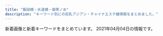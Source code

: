 ```yaml
---
title: "飯田橋・水道橋・御茶ノ水"
description: "キーワード別にの巨乳アジアン・チャイナエステ嬢情報をまとめました。"
---
```


新着画像と新着キーワードをまとめています。
2021年04月04日の情報です。

<DmmAffiliateIns />
<KeywordTable
  shops={
    [
    {
        "station": "JR\u6c34\u9053\u6a4b\u99c5\u897f\u53e3",
        "name": "Lime",
        "img_links": [
            "http://sln-relax.com/img/ttl_concept.jpg",
            "http://sln-relax.com/scdl/staff/10031.jpg",
            "http://sln-relax.com/img/ttl_tnew.jpg",
            "http://sln-relax.com/pic/topimg3.jpg",
            "http://sln-relax.com/scdl/staff/10051.jpg",
            "http://sln-relax.com/scdl/staff/10071.jpg",
            "http://sln-relax.com/scdl/staff/10061.jpg",
            "http://sln-relax.com/scdl/staff/10041.jpg",
            "http://sln-relax.com/scdl/staff/10021.jpg",
            "http://sln-relax.com/pic/topimg2.jpg",
            "http://sln-relax.com/scdl/staff/10081.jpg",
            "http://sln-relax.com/img/ttl_rec.jpg",
            "http://sln-relax.com/i/files/homeimg.jpg",
            "http://sln-relax.com/pic/head.png",
            "http://sln-relax.com/pic/topimg1.jpg",
            "http://sln-relax.com/img/att.jpg",
            "http://sln-relax.com/i/files/girl01.jpg",
            "http://sln-relax.com/img/ttl_staff.png",
            "http://sln-relax.com/i/files/girl02.jpg",
            "http://sln-relax.com/img/ttl_mobile.jpg",
            "http://sln-relax.com/scdl/staff/10011.jpg"
        ],
        "keywords": {
            "C": 17
        },
        "url": "http://sln-relax.com/"
    },
    {
        "name": "\u30e9\u30d4\u30b9",
        "img_links": [
            "http://rapisu.tokyo/images/mika.jpg",
            "http://rapisu.tokyo/images/r2.jpg",
            "http://rapisu.tokyo/images/zi_staff.png",
            "http://rapisu.tokyo/images/r3.jpg",
            "http://rapisu.tokyo/images/flash.jpg",
            "http://rapisu.tokyo/images/flash1.jpg",
            "http://rapisu.tokyo/images/g0.jpg",
            "http://rapisu.tokyo/images/meihui.jpg",
            "http://rapisu.tokyo/images/top.png",
            "http://rapisu.tokyo/images/end.png",
            "http://rapisu.tokyo/images/tiao.png",
            "http://rapisu.tokyo/images/mobile.png",
            "http://rapisu.tokyo/images/r1.jpg"
        ],
        "station": "\u795e\u4fdd\u753a\u99c5A7\u51fa\u53e3",
        "url": "http://rapisu.tokyo/",
        "keywords": {
            "C": 7
        }
    },
    {
        "url": "https://raku-relax.tokyo/",
        "station": "\u725b\u8fbc\u795e\u697d\u5742\u99c5A2\u51fa\u53e3",
        "img_links": [
            "https://raku-relax.tokyo/wp-content/themes/este/img/tel_footer.png",
            "https://raku-relax.tokyo/wp-content/uploads/2020/10/ertyurakura.jpg",
            "https://raku-relax.tokyo/wp-content/themes/este/img/tel02.png",
            "https://raku-relax.tokyo/wp-content/themes/este/img/tel.png",
            "https://raku-relax.tokyo/wp-content/themes/este/img/top-img02.png",
            "https://raku-relax.tokyo/wp-content/uploads/2020/04/siuaytfsa.jpg",
            "https://raku-relax.tokyo/wp-content/themes/este/img/tel03.png",
            "https://raku-relax.tokyo/wp-content/uploads/2018/12/satfuygihoj.jpg",
            "https://raku-relax.tokyo/wp-content/uploads/2021/01/1211rakura.jpg",
            "https://raku-relax.tokyo/wp-content/themes/este/img/4.jpg",
            "https://raku-relax.tokyo/wp-content/uploads/2020/01/y45a121.jpg",
            "https://raku-relax.tokyo/wp-content/themes/este/img/tel_header.png",
            "https://raku-relax.tokyo/wp-content/themes/este/img/top-img05.png",
            "https://raku-relax.tokyo/wp-content/themes/este/img/1.jpg",
            "https://raku-relax.tokyo/wp-content/uploads/2020/01/897sarakura.jpg",
            "https://raku-relax.tokyo/wp-content/uploads/2020/10/28917rakura.jpg",
            "https://raku-relax.tokyo/wp-content/uploads/2020/11/9897621rakura.jpg",
            "https://raku-relax.tokyo/wp-content/uploads/2020/11/oiuarakura.jpg",
            "https://raku-relax.tokyo/wp-content/themes/este/img/3.jpg",
            "https://raku-relax.tokyo/wp-content/uploads/2020/04/1234sertdyf.jpg",
            "https://raku-relax.tokyo/wp-content/themes/este/img/top-img04.png",
            "https://raku-relax.tokyo/wp-content/themes/este/img/top-img01.png",
            "https://raku-relax.tokyo/wp-content/themes/este/img/2.jpg",
            "https://raku-relax.tokyo/wp-content/themes/este/img/top-img03.png",
            "https://raku-relax.tokyo/wp-content/uploads/2018/12/4567rakura.jpg"
        ],
        "name": "\u697d\u697d",
        "keywords": {
            "E": 6,
            "D": 10,
            "C": 20
        }
    },
    {
        "station": "JR\u6c34\u9053\u6a4b\u99c5\u897f\u53e3",
        "img_links": [
            "https://suidobashi-mensesthe.com/images/footer-l.png",
            "https://suidobashi-mensesthe.com/images/footer-r.png",
            "https://suidobashi-mensesthe.com/staff/yui-s2.jpg",
            "https://suidobashi-mensesthe.com/staff/0.jpg",
            "https://suidobashi-mensesthe.com/room/esthe1.jpg",
            "https://suidobashi-mensesthe.com/images/prin-video2.jpg",
            "https://suidobashi-mensesthe.com/room/5-l.jpg",
            "https://suidobashi-mensesthe.com/room/4-s.jpg",
            "https://suidobashi-mensesthe.com/staff/midori-s1.jpg",
            "https://suidobashi-mensesthe.com/room/6-l.jpg",
            "https://suidobashi-mensesthe.com/icon/line.png",
            "https://suidobashi-mensesthe.com/room/1-l.jpg",
            "https://suidobashi-mensesthe.com/room/4-l.jpg",
            "https://suidobashi-mensesthe.com/staff/6.jpg",
            "https://suidobashi-mensesthe.com/images/covit19.jpg",
            "https://suidobashi-mensesthe.com/images/header3.png",
            "https://suidobashi-mensesthe.com/staff/yui-l3.jpg",
            "https://suidobashi-mensesthe.com/icon/google_plus.png",
            "https://suidobashi-mensesthe.com/staff/midori-l1.jpg",
            "https://suidobashi-mensesthe.com/room/2-l.jpg",
            "https://suidobashi-mensesthe.com/staff/4.jpg",
            "https://suidobashi-mensesthe.com/room/esthe2.jpg",
            "https://suidobashi-mensesthe.com/images/main1.jpg",
            "https://suidobashi-mensesthe.com/room/2-s.jpg",
            "https://suidobashi-mensesthe.com/images/main-sp.jpg",
            "https://suidobashi-mensesthe.com/staff/midori-l3.jpg",
            "https://suidobashi-mensesthe.com/staff/5.jpg",
            "https://suidobashi-mensesthe.com/icon/facebook.png",
            "https://suidobashi-mensesthe.com/room/esthe3.jpg",
            "https://suidobashi-mensesthe.com/room/3-l.jpg",
            "https://suidobashi-mensesthe.com/staff/yui-l1.jpg",
            "https://suidobashi-mensesthe.com/staff/yui-l2.jpg",
            "https://suidobashi-mensesthe.com/room/3-s.jpg",
            "https://suidobashi-mensesthe.com/button/home.png",
            "https://suidobashi-mensesthe.com/staff/midori-s2.jpg",
            "https://suidobashi-mensesthe.com/images/qrcode.png",
            "https://suidobashi-mensesthe.com/images/clear.png",
            "https://suidobashi-mensesthe.com/staff/yui-s3.jpg",
            "https://suidobashi-mensesthe.com/button/blog.png",
            "https://suidobashi-mensesthe.com/icon/twitter.png",
            "https://suidobashi-mensesthe.com/staff/yui-s1.jpg",
            "https://suidobashi-mensesthe.com/images/flower.png",
            "https://suidobashi-mensesthe.com/staff/midori-s3.jpg",
            "https://suidobashi-mensesthe.com/staff/2.jpg",
            "https://suidobashi-mensesthe.com/staff/midori-l2.jpg",
            "https://suidobashi-mensesthe.com/staff/1.jpg",
            "https://suidobashi-mensesthe.com/room/5-s.jpg",
            "https://suidobashi-mensesthe.com/button/staff.png",
            "https://suidobashi-mensesthe.com/room/6-s.jpg",
            "https://suidobashi-mensesthe.com/room/1-s.jpg",
            "https://suidobashi-mensesthe.com/staff/3.jpg"
        ],
        "url": "https://suidobashi-mensesthe.com/",
        "name": "\u30d7\u30ea\u30f3",
        "keywords": {}
    },
    {
        "img_links": [
            "http://jinbocho.xyz/images/top1.jpg",
            "http://jinbocho.xyz/images/yuki.jpg",
            "http://jinbocho.xyz/images/r2.jpg",
            "http://jinbocho.xyz/images/top2.jpg",
            "http://jinbocho.xyz/images/face.png",
            "http://jinbocho.xyz/images/a5.jpg",
            "http://jinbocho.xyz/images/left3.png",
            "http://jinbocho.xyz/images/a4.jpg",
            "http://jinbocho.xyz/images/new-tit.png",
            "http://jinbocho.xyz/images/zi.png",
            "http://jinbocho.xyz/images/g2.jpg",
            "http://jinbocho.xyz/images/mobile.png",
            "http://jinbocho.xyz/images/r6.jpg",
            "http://jinbocho.xyz/images/r1.jpg",
            "http://jinbocho.xyz/images/new-tit3.png",
            "http://jinbocho.xyz/images/g10.jpg",
            "http://jinbocho.xyz/images/r5.jpg",
            "http://jinbocho.xyz/images/s_staff.png",
            "http://jinbocho.xyz/images/g9.jpg",
            "http://jinbocho.xyz/images/a1.jpg",
            "http://jinbocho.xyz/images/a3.jpg",
            "http://jinbocho.xyz/images/g8.jpg",
            "http://jinbocho.xyz/images/g7.jpg",
            "http://jinbocho.xyz/images/gr.jpg",
            "http://jinbocho.xyz/images/g1.jpg",
            "http://jinbocho.xyz/images/mika.jpg",
            "http://jinbocho.xyz/images/g0.jpg",
            "http://jinbocho.xyz/images/miki.jpg",
            "http://jinbocho.xyz/images/yuk.jpg",
            "http://jinbocho.xyz/images/a2.jpg",
            "http://jinbocho.xyz/images/gb01.png",
            "http://jinbocho.xyz/images/haru.jpg",
            "http://jinbocho.xyz/images/r4.jpg",
            "http://jinbocho.xyz/images/r3.jpg"
        ],
        "url": "http://jinbocho.xyz/",
        "station": "\u795e\u4fdd\u753a\u99c5A5\u51fa\u53e3",
        "name": "\u306f\u306a\u3073",
        "keywords": {}
    },
    {
        "keywords": {
            "83": 8,
            "84": 4,
            "85": 6,
            "F": 6,
            "D": 18,
            "88": 4,
            "89": 6,
            "E": 4
        },
        "url": "http://venus.tyo.cm/",
        "station": "JR\u6c34\u9053\u6a4b\u99c5\u6771\u53e3",
        "img_links": [
            "http://venus.tyo.cm/photos/sites/40/2020/10/202010021052282.jpeg",
            "http://venus.tyo.cm/photos/sites/40/2020/08/2020083109075848.jpeg",
            "http://venus.tyo.cm/images/room3.jpg",
            "http://venus.tyo.cm/images/room5.jpg",
            "http://venus.tyo.cm/images/top.png",
            "http://venus.tyo.cm/photos/sites/40/2020/08/2020083109075781.jpeg",
            "http://venus.tyo.cm/images/room6.jpg",
            "http://venus.tyo.cm/images/mainimg.jpg",
            "http://venus.tyo.cm/photos/sites/40/2020/08/2020083109075883.jpeg",
            "http://venus.tyo.cm/photos/sites/40/2020/08/2020083109075581.jpeg",
            "http://venus.tyo.cm/images/pagetop.png",
            "http://venus.tyo.cm/photos/sites/40/2020/08/2020083109075784.jpeg",
            "http://venus.tyo.cm/photos/sites/40/2020/09/2020090907201289.jpeg",
            "http://venus.tyo.cm/images/room4.jpg",
            "http://venus.tyo.cm/photos/sites/40/2020/08/2020083109075912.jpeg",
            "http://venus.tyo.cm/images/room2.jpg",
            "http://venus.tyo.cm/photos/sites/40/2020/09/2020090907201348.jpeg",
            "http://venus.tyo.cm/photos/sites/40/2020/08/2020083109075685.jpeg",
            "http://venus.tyo.cm/images/room1.jpg",
            "http://venus.tyo.cm/photos/sites/40/2020/09/2020091012404045.jpeg",
            "http://venus.tyo.cm/images/spmainimg.jpg"
        ],
        "name": "\u30d3\u30fc\u30ca\u30b9"
    },
    {
        "station": "JR\u6c34\u9053\u6a4b\u99c5\u897f\u53e3",
        "name": "\u60a0 \u3086\u3046",
        "img_links": [
            "http://yu.xyz.mn/images/room3.jpg",
            "http://yu.xyz.mn/images/room4.jpg",
            "http://yu.xyz.mn/images/ac6.jpg",
            "http://yu.xyz.mn/photos/sites/91/2021/01/2021012205451889.jpg",
            "http://yu.xyz.mn/photos/sites/91/2019/12/2019122702252767.jpg",
            "http://yu.xyz.mn/photos/sites/91/2019/12/2019122901424384.jpg",
            "http://yu.xyz.mn/images/ac1.jpg",
            "http://yu.xyz.mn/images/top.jpg",
            "http://yu.xyz.mn/photos/sites/91/2020/04/2020040807282190.jpg",
            "http://yu.xyz.mn/images/mobile.jpg",
            "http://yu.xyz.mn/images/ac2.jpg",
            "http://yu.xyz.mn/photos/sites/91/2019/12/2019122702252691.jpg",
            "http://yu.xyz.mn/photos/sites/91/2020/02/2020022305370017.jpg",
            "http://yu.xyz.mn/images/ac5.jpg",
            "http://yu.xyz.mn/images/room1.jpg",
            "http://yu.xyz.mn/images/ac3.jpg",
            "http://yu.xyz.mn/images/s_shedule.jpg",
            "http://yu.xyz.mn/images/room2.jpg",
            "http://yu.xyz.mn/images/s_staff.jpg",
            "http://yu.xyz.mn/images/s_news.jpg",
            "http://yu.xyz.mn/images/ac4.jpg"
        ],
        "keywords": {
            "D": 35,
            "86": 7,
            "87": 7,
            "C": 20,
            "85": 21,
            "84": 7
        },
        "url": "http://yu.xyz.mn/"
    },
    {
        "station": "\u5c0f\u5ddd\u753a\u99c5B4",
        "img_links": [
            "https://i2.wp.com/aromalucky.xyz/wp-content/uploads/2019/05/03.png",
            "https://i1.wp.com/aromalucky.xyz/wp-content/uploads/2017/12/04-1.jpg",
            "https://i1.wp.com/aromalucky.xyz/wp-content/uploads/2019/10/20.jpg",
            "https://i2.wp.com/aromalucky.xyz/wp-content/uploads/2019/04/12.jpg",
            "http://aromalucky.xyz/wp-content/uploads/2019/05/01_02.png",
            "https://i0.wp.com/aromalucky.xyz/wp-content/uploads/2017/12/05-1.jpg",
            "https://i2.wp.com/aromalucky.xyz/wp-content/uploads/2019/04/14.jpg",
            "https://i2.wp.com/aromalucky.xyz/wp-content/uploads/2020/09/21.jpg",
            "https://i2.wp.com/aromalucky.xyz/wp-content/uploads/2017/12/03-1.jpg",
            "https://i1.wp.com/aromalucky.xyz/wp-content/uploads/2019/05/16.jpg",
            "https://i0.wp.com/aromalucky.xyz/wp-content/uploads/2019/05/15.jpg",
            "https://i0.wp.com/aromalucky.xyz/wp-content/uploads/2019/04/13.jpg",
            "https://i2.wp.com/aromalucky.xyz/wp-content/uploads/2017/12/02.jpg",
            "https://i2.wp.com/aromalucky.xyz/wp-content/uploads/2017/12/08.jpg",
            "https://i0.wp.com/aromalucky.xyz/wp-content/uploads/2019/05/02.png"
        ],
        "name": "\u30a2\u30ed\u30de\u30e9\u30c3\u30ad\u30fc",
        "keywords": {},
        "url": "http://aromalucky.xyz/"
    },
    {
        "keywords": {
            "C": 12,
            "D": 4,
            "86": 2,
            "85": 3
        },
        "img_links": [
            "http://yiluioszn.xyz/templets/default/style/images/s_service.png",
            "http://yiluioszn.xyz/templets/default/style/images/room1.jpg",
            "http://yiluioszn.xyz/templets/default/style/images/room4.jpg",
            "http://yiluioszn.xyz/templets/default/style/images/room2.jpg",
            "http://yiluioszn.xyz/templets/default/style/images/s_staff.png",
            "http://yiluioszn.xyz/uploads/210325/1-2103251PU0136.jpg",
            "http://yiluioszn.xyz/templets/default/style/images/s_news.png",
            "http://yiluioszn.xyz/templets/default/style/images/girl-z1.jpg",
            "http://yiluioszn.xyz/templets/default/style/images/top.png",
            "http://yiluioszn.xyz/templets/default/style/images/girl-z2.jpg",
            "http://yiluioszn.xyz/templets/default/style/images/room3.jpg",
            "http://yiluioszn.xyz/templets/default/style/images/s_pick.png",
            "http://yiluioszn.xyz/uploads/210310/1-2103101A92K03.jpg",
            "http://yiluioszn.xyz/uploads/210303/1-210303160206320.jpg",
            "http://yiluioszn.xyz/uploads/210310/1-2103101A42J48.jpg",
            "http://yiluioszn.xyz/uploads/210310/1-2103101A3543R.jpg",
            "http://yiluioszn.xyz/uploads/210310/1-2103101A442A7.jpg"
        ],
        "name": "\u307f\u3055\u304d",
        "station": "JR\u6c34\u9053\u6a4b\u99c5\u6771\u53e3",
        "url": "http://yiluioszn.xyz/"
    },
    {
        "img_links": [],
        "keywords": {},
        "station": "\u5c0f\u5ddd\u753a\u99c5B5\u51fa\u53e3",
        "name": "\u7652\u3057\u306e\u6cc9",
        "url": "https://izumi-esthe.tokyo/"
    },
    {
        "name": "\u30ad\u30e9\u30e9",
        "img_links": [],
        "station": "\u795e\u4fdd\u753a\u99c5A1\u51fa\u53e3",
        "url": "https://kira.uouono.com/",
        "keywords": {}
    }
]
}
/>
<DmmAffiliateScript />
